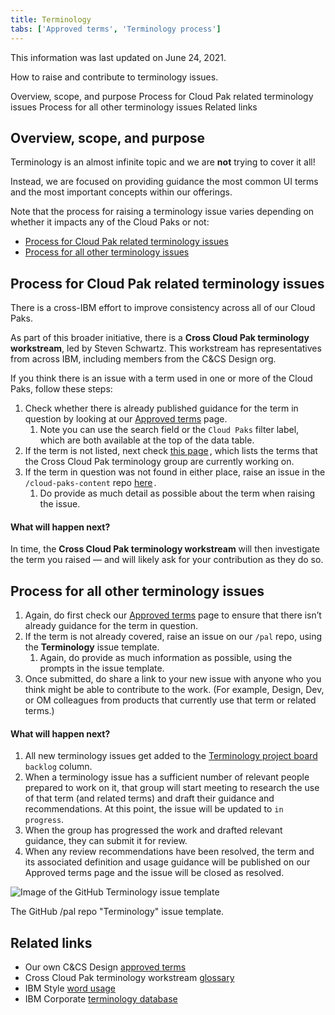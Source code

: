 ```yaml
---
title: Terminology
tabs: ['Approved terms', 'Terminology process']
---
```


<InlineNotification kind="info">

This information was last updated on June 24, 2021.

</InlineNotification>

<PageDescription>

  How to raise and contribute to terminology issues.

</PageDescription>

<AnchorLinks small>
  <AnchorLink>Overview, scope, and purpose</AnchorLink>
  <AnchorLink>Process for Cloud Pak related terminology issues</AnchorLink>
  <AnchorLink>Process for all other terminology issues</AnchorLink>
  <AnchorLink>Related links</AnchorLink>
</AnchorLinks>


## Overview, scope, and purpose
Terminology is an almost infinite topic and we are **not** trying to cover it all!


Instead, we are focused on providing guidance the most common UI terms and the most important concepts 
within our offerings.

Note that the process for raising a terminology issue varies depending on whether it impacts any of 
the Cloud Paks or not:
- [Process for Cloud Pak related terminology issues](#process-for-cloud-pak-related-terminology-issues)
- [Process for all other terminology issues](#process-for-all-other-terminology-issues)



## Process for Cloud Pak related terminology issues
There is a cross-IBM effort to improve consistency across all of our Cloud Paks.

As part of this broader initiative, there is a **Cross Cloud Pak terminology workstream**, led by 
Steven Schwartz. This workstream has representatives from across IBM, including members from the 
C&CS Design org.

If you think there is an issue with a term used in one or more of the Cloud Paks, follow these steps:
1. Check whether there is already published guidance for the term in question by looking at our [Approved terms](./approved-terms) page.
   1. Note you can use the search field or the `Cloud Paks` filter label, which are both available at the top of the data table.
1. If the term is not listed, next check <a href="https://pages.github.ibm.com/IBMPrivateCloud/cloud-paks-content/terms/term_process" target="_blank">this page<Launch16 fill="#0F62FE" style="vertical-align:middle; margin: 0 2px 2px 0"/></a>, which lists the terms that the Cross Cloud Pak terminology group are currently working on.
1. If the term in question was not found in either place, raise an issue in the `/cloud-paks-content` repo <a href="https://github.ibm.com/IBMPrivateCloud/cloud-paks-content/issues" target="_blank">here<Launch16 fill="#0F62FE" style="vertical-align:middle; margin: 0 2px 2px 0"/></a>.
   1. Do provide as much detail as possible about the term when raising the issue.

#### What will happen next?
In time, the **Cross Cloud Pak terminology workstream** will then investigate the term you raised — and will likely ask for your contribution as they do so.



## Process for all other terminology issues
1. Again, do first check our [Approved terms](./approved-terms) page to ensure that there isn’t already guidance for the term in question.
1. If the term is not already covered, raise an issue on our `/pal` repo, using the **Terminology** issue template. 
   1. Again, do provide as much information as possible, using the prompts in the issue template.
1. Once submitted, do share a link to your new issue with anyone who you think might be able to contribute to the work. (For example, Design, Dev, or OM colleagues from products that currently use that term or related terms.)

#### What will happen next?
1. All new terminology issues get added to the <a href="https://github.ibm.com/CDAI-design/pal/projects/1" target="_blank">Terminology project board<Launch16 fill="#0F62FE" style="vertical-align:middle; margin: 0 2px 2px 0"/></a> `backlog` column.
1. When a terminology issue has a sufficient number of relevant people prepared to work on it, that group will start meeting to research the use of that term (and related terms) and draft their guidance and recommendations. At this point, the issue will be updated to `in progress`.
1. When the group has progressed the work and drafted relevant guidance, they can submit it for review.
1. When any review recommendations have been resolved, the term and its associated definition and usage guidance will be published on our <Link to="/content/terminology/approved-terms">Approved terms</Link> page and the issue will be closed as resolved.

<Row>
<Column colLg={8}>

![Image of the GitHub Terminology issue template](../images/terminology_template.png)

<Caption>The GitHub /pal repo "Terminology" issue template.</Caption>
</Column>
</Row>



## Related links
- Our own C&CS Design [approved terms](./approved-terms)
- Cross Cloud Pak terminology workstream [glossary](https://pages.github.ibm.com/IBMPrivateCloud/cloud-paks-content/terms/glossary)
- IBM Style [word usage](https://www-03preprod.ibm.com/support/knowledgecenter/ibm_style/word-usage.html)
- IBM Corporate [terminology database](https://w3.ibm.com/standards/terminology/cgi-bin/lookup.pl?user_group=corporate)